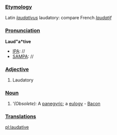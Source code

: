 ===[[Etymology]]===
Latin ''[[laudativus]]'' laudatory: compare French ''[[laudatif]]''
===[[Pronunciation]]===
'''Laud"a*tive'''
*[[IPA]]: //
*[[SAMPA]]: //
===[[Adjective]]===
#Laudatory
===[[Noun]]===
#'''(Obsolete):'' A [[panegyric]]; a [[eulogy]] - [[Bacon]]
===[[Translations]]===

[[pl:laudative]]